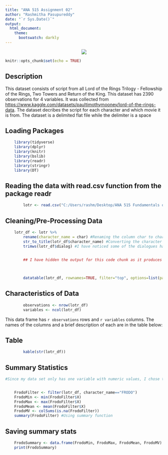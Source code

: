 ---
title: "ANA 515 Assignment 02"
author: "Rashmitha Pasupureddy"
date: "`r Sys.Date()`"
output:
  html_document:
    theme:
      bootswatch: darkly
---

<center>

<img src="https://www.pngall.com/wp-content/uploads/12/One-Ring-PNG-File.png"/>

</center>

```{r setup, include=FALSE}
knitr::opts_chunk$set(echo = TRUE)
```

## Description

This dataset consists of script from all Lord of the Rings Trilogy - Fellowship of the Rings, Two Towers and Return of the King. This dataset has 2390 observations for 4 variables. It was collected from <https://www.kaggle.com/datasets/paultimothymooney/lord-of-the-rings-data>. The dataset decribes the script for each character and which movie it is from. The dataset is a delimited flat file while the delimiter is a space

## Loading Packages

```{r load-packages, echo=TRUE, message=FALSE, warning=FALSE}

    library(tidyverse)  
    library(dplyr)  
    library(knitr)  
    library(bslib)  
    library(readr)
    library(stringr)
    library(DT)

```

## Reading the data with read.csv function from the package readr

```{r read, echo=TRUE}

        lotr <- read.csv("C:/Users/rashm/Desktop/ANA 515 Fundamentals of Data Storage/LOTR/lotr_scripts.csv")

```

## Cleaning/Pre-Processing Data

```{r clean, echo=TRUE, message=FALSE, warning=FALSE, paged.print=TRUE, results='hide'}

    lotr_df <- lotr %>%
        rename(character_name = char) #Renaming the column char to character_name 
        str_to_title(lotr_df$character_name) #Converting the character names to title case
        trimws(lotr_df$dialog) #I have noticed some of the dialogues have a leading white space. So, we're trimming it


        ## I have hidden the output for this code chunk as it produces a large amount of data. Below is another chunk of code with data table to format it 
        
        
```

```{r output, echo=TRUE}

        datatable(lotr_df, rownames=TRUE, filter="top", options=list(pageLength=6, scrollX=T)) #This is reduce the number of rows shown in the output


```

## Characteristics of Data

```{r, echo=TRUE}
        
        observations <- nrow(lotr_df)
        variables <- ncol(lotr_df)

```

This data frame has `r observations` rows and `r variables` columns. The names of the columns and a brief description of each are in the table below:

## Table

```{r, echo=TRUE}

        kable(str(lotr_df))


```

## Summary Statistics

```{r, echo=TRUE}

#Since my data set only has one variable with numeric values, I chose to apply the required functions to it


    FrodoFilter <- filter(lotr_df, character_name=="FRODO")
    FrodoMin <- min(FrodoFilter$X)
    FrodoMax <- max(FrodoFilter$X)
    FrodoMean <- mean(FrodoFilter$X)
    FrodoMV <- colSums(is.na(FrodoFilter))
    summary(FrodoFilter) #Using summary function

```

## Saving summary stats

```{r, echo=TRUE, results='markup'}

    FrodoSummary <- data.frame(FrodoMin, FrodoMax, FrodoMean, FrodoMV)
    print(FrodoSummary)

```
